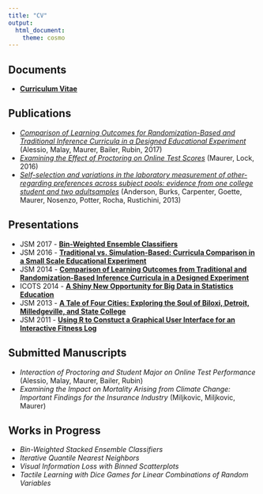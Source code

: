 ```yaml
---
title: "CV"
output: 
  html_document:
    theme: cosmo
---
```


## Documents

* **[Curriculum Vitae](documents/KarstenMaurerCV.pdf)**
<!-- * **[Teaching Philosophy](documents/KarstenMaurerTeachPhil.pdf)** -->
<!-- * **[Research Statement](documents/KarstenMaurerResearchStatement.pdf)** -->

## Publications

*  *[Comparison of Learning Outcomes for Randomization-Based and Traditional Inference Curricula in a Designed Educational Experiment](https://olj.onlinelearningconsortium.org/index.php/olj/article/view/885)* (Alessio, Malay, Maurer, Bailer, Rubin, 2017)
*  *[Examining the Effect of Proctoring on Online Test Scores](http://escholarship.org/uc/item/0wm523b0)* (Maurer, Lock, 2016)
*  *[Self-selection and variations in the laboratory measurement of other-regarding preferences across subject pools: evidence from one college student and two adultsamples](https://link.springer.com/article/10.1007/s10683-012-9327-7)* (Anderson, Burks, Carpenter, Goette, Maurer, Nosenzo, Potter, Rocha, Rustichini, 2013)

## Presentations
*  JSM 2017 - **[Bin-Weighted Ensemble Classifiers](documents/JSM2017.pdf)**
*  JSM 2016 - **[Traditional vs. Simulation-Based: Curricula Comparison in a Small Scale Educational Experiment](documents/JSM2016.pdf)** 
*  JSM 2014 - **[Comparison of Learning Outcomes from Traditional and Randomization-Based Inference Curricula in a Designed Experiment](documents/JSM2014.pdf)**
*  ICOTS 2014 - **[A Shiny New Opportunity for Big Data in Statistics Education](documents/ICOTS2014.pdf)**
*  JSM 2013 - **[A Tale of Four Cities: Exploring the Soul of Biloxi, Detroit, Milledgeville, and State College](documents/JSM2013.pdf)**
*  JSM 2011 - **[Using R to Constuct a Graphical User Interface for an Interactive Fitness Log](documents/JSM2011.pdf)**

## Submitted Manuscripts

*  *Interaction of Proctoring and Student Major on Online Test Performance* 
(Alessio, Malay, Maurer, Bailer, Rubin)
*  *Examining the Impact on Mortality Arising from Climate Change: Important Findings for the Insurance Industry*
(Miljkovic, Miljkovic, Maurer)


## Works in Progress

*  *Bin-Weighted Stacked Ensemble Classifiers*
*  *Iterative Quantile Nearest Neighbors*
*  *Visual Information Loss with Binned Scatterplots*
*  *Tactile Learning with Dice Games for Linear Combinations of Random Variables*

